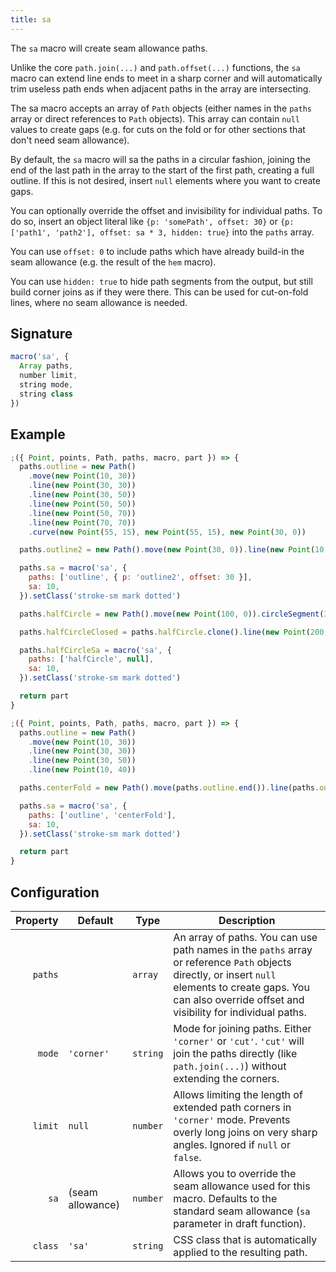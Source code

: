 ```yaml
---
title: sa
---
```


The `sa` macro will create seam allowance paths.

Unlike the core `path.join(...)` and `path.offset(...)` functions, the `sa` macro can extend line ends to meet in a sharp corner and will automatically
trim useless path ends when adjacent paths in the array are intersecting.

The sa macro accepts an array of `Path` objects
(either names in the `paths` array or direct references to `Path` objects).
This array can contain `null` values to create gaps (e.g. for cuts on the fold or for other sections that don't need seam allowance).

By default, the `sa` macro will sa the paths in a circular fashion, joining the end
of the last path in the array to the start of the first path, creating a full outline.
If this is not desired, insert `null` elements where you want to create gaps.

You can optionally override the offset and invisibility for individual paths.
To do so, insert an object literal like `{p: 'somePath', offset: 30}` or `{p: ['path1', 'path2'], offset: sa * 3, hidden: true}` into the `paths` array.

You can use `offset: 0` to include paths which have already build-in the seam allowance (e.g. the result of the `hem` macro).

You can use `hidden: true` to hide path segments from the output, but still build corner joins as if they were there.
This can be used for cut-on-fold lines, where no seam allowance is needed.

## Signature

```js
macro('sa', {
  Array paths,
  number limit,
  string mode,
  string class
})
```

## Example

<Example caption="An example of the sa macro">

```js
;({ Point, points, Path, paths, macro, part }) => {
  paths.outline = new Path()
    .move(new Point(10, 30))
    .line(new Point(30, 30))
    .line(new Point(30, 50))
    .line(new Point(50, 50))
    .line(new Point(50, 70))
    .line(new Point(70, 70))
    .curve(new Point(55, 15), new Point(55, 15), new Point(30, 0))

  paths.outline2 = new Path().move(new Point(30, 0)).line(new Point(10, 30))

  paths.sa = macro('sa', {
    paths: ['outline', { p: 'outline2', offset: 30 }],
    sa: 10,
  }).setClass('stroke-sm mark dotted')

  paths.halfCircle = new Path().move(new Point(100, 0)).circleSegment(37, new Point(200, 0)).hide()

  paths.halfCircleClosed = paths.halfCircle.clone().line(new Point(200, 0)).unhide().close()

  paths.halfCircleSa = macro('sa', {
    paths: ['halfCircle', null],
    sa: 10,
  }).setClass('stroke-sm mark dotted')

  return part
}
```

</Example>

<Example caption="Example for cut-on-fold lines">

```js
;({ Point, points, Path, paths, macro, part }) => {
  paths.outline = new Path()
    .move(new Point(10, 30))
    .line(new Point(30, 30))
    .line(new Point(30, 50))
    .line(new Point(10, 40))

  paths.centerFold = new Path().move(paths.outline.end()).line(paths.outline.start())

  paths.sa = macro('sa', {
    paths: ['outline', 'centerFold'],
    sa: 10,
  }).setClass('stroke-sm mark dotted')

  return part
}
```

</Example>

## Configuration

| Property | Default          | Type     | Description                                                                                                                                                                                                      |
| -------: | ---------------- | -------- | ---------------------------------------------------------------------------------------------------------------------------------------------------------------------------------------------------------------- |
|  `paths` |                  | `array`  | An array of paths. You can use path names in the `paths` array or reference `Path` objects directly, or insert `null` elements to create gaps. You can also override offset and visibility for individual paths. |
|   `mode` | `'corner'`       | `string` | Mode for joining paths. Either `'corner'` or `'cut'`. `'cut'` will join the paths directly (like `path.join(...)`) without extending the corners.                                                                |
|  `limit` | `null`           | `number` | Allows limiting the length of extended path corners in `'corner'` mode. Prevents overly long joins on very sharp angles. Ignored if `null` or `false`.                                                           |
|     `sa` | (seam allowance) | `number` | Allows you to override the seam allowance used for this macro. Defaults to the standard seam allowance (`sa` parameter in draft function).                                                                       |
|  `class` | `'sa'`           | `string` | CSS class that is automatically applied to the resulting path.                                                                                                                                                   |

